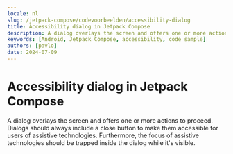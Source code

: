```yaml
---
locale: nl
slug: /jetpack-compose/codevoorbeelden/accessibility-dialog
title: Accessibility dialog in Jetpack Compose
description: A dialog overlays the screen and offers one or more actions to proceed.
keywords: [Android, Jetpack Compose, accessibility, code sample]
authors: [pavlo]
date: 2024-07-09
---
```


# Accessibility dialog in Jetpack Compose

A dialog overlays the screen and offers one or more actions to proceed. Dialogs should always include a close button to make them accessible for users of assistive technologies. Furthermore, the focus of assistive technologies should be trapped inside the dialog while it's visible.

<CodeSample id="accessibility-dialog" framework="jetpack-compose" locale="nl"/>

